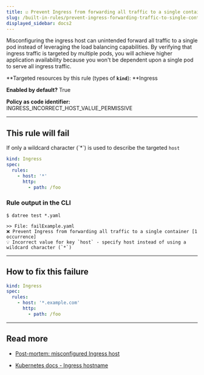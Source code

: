 ```yaml
---
title: ☑️ Prevent Ingress from forwarding all traffic to a single container
slug: /built-in-rules/prevent-ingress-forwarding-traffic-to-single-container
displayed_sidebar: docs2
---
```


Misconfiguring the ingress host can unintended forward all traffic to a single pod instead of leveraging the load balancing capabilities. By verifying that ingress traffic is targeted by multiple pods, you will achieve higher application availability because you won't be dependent upon a single pod to serve all ingress traffic.

**Targeted resources by this rule (types of **`kind`**): **Ingress

**Enabled by default?** True

**Policy as code identifier:** INGRESS_INCORRECT_HOST_VALUE_PERMISSIVE

---

## This rule will fail

If only a wildcard character (\`\*\`) is used to describe the targeted `host`

```yaml
kind: Ingress
spec:
  rules:
    - host: '*'
      http:
        - path: /foo
```

### Rule output in the CLI

```terminal
$ datree test *.yaml

>> File: failExample.yaml
❌ Prevent Ingress from forwarding all traffic to a single container [1 occurrence]
💡 Incorrect value for key `host` - specify host instead of using a wildcard character (`*`)
```

---

## How to fix this failure

```yaml
kind: Ingress
spec:
  rules:
    - host: '*.example.com'
      http:
        - path: /foo
```

---

## Read more[](https://www.datree.io/resources/kubernetes-configuration-mistakes#anchor3)

- [﻿Post-mortem: misconfigured Ingress host](https://www.datree.io/resources/kubernetes-configuration-mistakes#anchor3)

- [Kubernetes docs - Ingress hostname](https://kubernetes.io/docs/concepts/services-networking/ingress/#hostname-wildcards)
